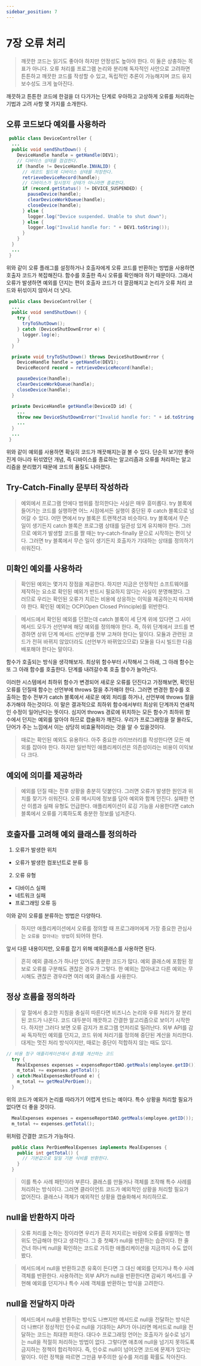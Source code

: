 ```yaml
---
sidebar_position: 7
---
```


# 7장 오류 처리

> 깨끗한 코드는 읽기도 좋아야 하지만 안정성도 높아야 한다. 이 둘은 상충하는 목표가 아니다.
> 오류 처리를 프로그램 논리와 분리해 독자적인 사안으로 고려하면 튼튼하고 깨끗한 코드를 작성할 수 있고, 독립적인 추론이 가능해지며 코드 유지보수성도 크게 높아진다.

깨끗하고 튼튼한 코드에 한걸을 더 다가가는 단계로 우아하고 고상하게 오류를 처리하는 기법과 고려 사항 몇 가지를 소개한다.

## 오류 코드보다 예외를 사용하라

```java
 public class DeviceController {
  ...
  public void sendShutDown() {
    DeviceHandle handle = getHandle(DEV1);
    // 디바이스 상태를 점검한다.
    if (handle != DeviceHandle.INVALID) {
      // 레코드 필드에 디바이스 상태를 저장한다.
      retrieveDeviceRecord(handle);
      // 디바이스가 일시정지 상태가 아니라면 종료한다.
      if (record.getStatus() != DEVICE_SUSPENDED) {
        pauseDevice(handle);
        clearDeviceWorkQueue(handle);
        closeDevice(handle);
      } else {
        logger.log("Device suspended. Unable to shut down");
      } else {
        logger.log("Invalid handle for: " + DEV1.toString());
      }
    }
  }
  ...
 }
```

위와 같이 오류 플래그를 설정하거나 호출자에게 오류 코드를 반환하는 방법을 사용하면 호출자 코드가 복잡해진다.
함수를 호출한 즉시 오류를 확인해야 하기 때문이다.
그래서 오류가 발생하면 예외를 던지는 편이 호출자 코드가 더 깔끔해지고 논리가 오류 처리 코드와 뒤섞이지 않아서 더 낫다.

```java
 public class DeviceController {
  ...
  public void sendShutDown() {
    try {
      tryToShutDown();
    } catch (DeviceShutDownError e) {
      logger.log(e);
    }
  }

  private void tryToShutDown() throws DeviceShutDownError {
    DeviceHandle handle = getHandle(DEV1);
    DeviceRecord record = retrieveDeviceRecord(handle);

    pauseDevice(handle);
    clearDeviceWorkQueue(handle);
    closeDevice(handle);
  }

  private DeviceHandle getHandle(DeviceID id) {
    ...
    throw new DeviceShutDownError("Invalid handle for: " + id.toString());
    ...
  }
  ...
 }
```

위와 같이 예외를 사용하면 확실히 코드가 깨끗해지는걸 볼 수 있다.
단순히 보기만 좋아진게 아니라 뒤섞였던 개념, 즉 디바이스를 종료하는 알고리즘과 오류를 처리하는 알고리즘을 분리했기 때문에 코드의 품질도 나아졌다.

## Try-Catch-Finally 문부터 작성하라

> 예외에서 프로그램 안에다 범위를 정의한다는 사실은 매우 흥미롭다. try 블록에 들어가는 코드를 실행하면 어느 시점에서든 실행이 중단된 후 catch 블록으로 넘어갈 수 있다.
> 어떤 면에서 try 블록은 트랜잭션과 비슷하다. try 블록에서 무슨 일이 생기든지 catch 블록은 프로그램 상태를 일관성 있게 유지해야 한다.
> 그러므로 예외가 발생할 코드를 짤 때는 try-catch-finally 문으로 시작하는 편이 낫다.
> 그러면 try 블록에서 무슨 일이 생기든지 호출자가 기대하는 상태를 정의하기 쉬워진다.

## 미확인 예외를 사용하라

> 확인된 예외는 몇가지 장점을 제공한다. 하지만 지금은 안정적인 소프트웨어를 제작하는 요소로 확인된 예외가 반드시 필요하지 않다는 사실이 분명해졌다.
> 그러므로 우리는 확인된 오류가 치르는 비용에 상응하는 이익을 제공하는지 따져봐야 한다.
> 확인된 예외는 OCP(Open Closed Principle)를 위반한다.

> 메서드에서 확인된 예외를 던졌는데 catch 블록이 세 단계 위에 있다면 그 사이 메서드 모두가 선언부에 해당 예외를 정의해야 한다.
> 즉, 하위 단계에서 코드를 변경하면 상위 단계 메서드 선언부를 전부 고쳐야 한다는 말이다.
> 모듈과 관련된 코드가 전혀 바뀌지 않았더라도 (선언부가 바뀌었으므로) 모듈을 다시 빌드한 다음 배포해야 한다는 말이다.

함수가 호출되는 방식을 생각해보자.
최상위 함수부터 시작해서 그 아래, 그 아래 함수는 또 그 아래 함수를 호출한다. 단계를 내려갈수록 호출 함수가 늘어난다.

이러한 시스템에서 최하위 함수가 변경되어 새로운 오류를 던진다고 가정해보면, 확인된 오류를 던질때 함수는 선언부에 throws 절을 추가해야 한다.
그러면 변경한 함수를 호출하는 함수 전부가 catch 블록에서 새로운 예외 처리를 하거나, 선언부에 throws 절을 추가해야 하는것이다.
이 말은 결과적으로 최하위 함수에서부터 최상위 단계까지 연쇄적인 수정이 일어난다는 뜻이다. 심지어 throws 경로에 위치하는 모든 함수가 최하위 함수에서 던지는 예외를 알아야 하므로 캡슐화가 깨진다.
우리가 프로그래밍을 잘 몰라도, 단어가 주는 느낌에서 이는 상당히 비효율적이라는 것을 알 수 있을것이다.

> 때로는 확인된 예외도 유용하다. 아주 중요한 라이브러리를 작성한다면 모든 예외를 잡아야 한다.
> 하지만 일반적인 애플리케이션은 의존성이라는 비용이 이익보다 크다.

## 예외에 의미를 제공하라

> 예외를 던질 때는 전후 상황을 충분히 덧붙인다. 그러면 오류가 발생한 원인과 위치를 찾기가 쉬워진다.
> 오류 메시지에 정보를 담아 예외와 함께 던진다. 실패한 연산 이름과 실패 유형도 언급한다.
> 애플리케이션이 로깅 기능을 사용한다면 catch 블록에서 오류를 기록하도록 충분한 정보를 넘겨준다.

## 호출자를 고려해 예외 클래스를 정의하라

1. 오류가 발생한 위치

- 오류가 발생한 컴포넌트로 분류 등

2. 오류 유형

- 디바이스 실패
- 네트워크 실패
- 프로그래밍 오류 등

이와 같이 오류를 분류하는 방법은 다양하다.

> 하지만 애플리케이션에서 오류를 정의할 때 프로그래머에게 가장 중요한 관심사는 `오류를 잡아내는 방법`이 되어야 한다.

앞서 다룬 내용이지만, 오류를 잡기 위해 예외클래스를 사용하면 된다.

> 흔히 예외 클래스가 하나만 있어도 충분한 코드가 많다. 예외 클래스에 포함된 정보로 오류를 구분해도 괜찮은 경우가 그렇다.
> 한 예외는 잡아내고 다른 예외는 무시해도 괜찮은 경우라면 여러 예외 클래스를 사용한다.

## 정상 흐름을 정의하라

> 앞 절에서 충고한 지침을 충실히 따른다면 비즈니스 논리와 우류 처리가 잘 분리된 코드가 나온다. 코드 대두분이 깨끗하고 간결한 알고리즘으로 보이기 시작한다.
> 하지만 그러다 보면 오류 감지가 프로그램 언저리로 밀려난다.
> 외부 API를 감싸 독자적인 예외를 던지고, 코드 위에 처리기를 정의해 중단된 계산을 처리한다.
> 대게는 멋진 처리 방식이지만, 때로는 중단이 적합하지 않는 때도 있디.

```java
// 비용 청구 애플리케이션에서 총계를 계산하는 코드
  try {
    MealExpenses expenses = expenseReportDAO.getMeals(employee.getID());
    m_total += expenses.getTotal();
  } catch(MealExpensesNotFound e) {
    m_total += getMealPerDiem();
  }
```

위의 코드가 예외가 논리를 따라가기 어렵게 만드는 예이다.
특수 상황을 처리할 필요가 없다면 더 좋을 것이다.

```java
  MealExpenses expenses = expenseReportDAO.getMeals(employee.getID());
  m_total += expenses.getTotal();
```

위처럼 간결한 코드가 가능하다.

```java
  public class PerDiemMealExpenses implements MealExpenses {
    public int getTotal() {
      // 기본값으로 일일 기본 식비를 반환한다.
    }
  }
```

> 이를 특수 사례 패턴이라 부른다. 클래스를 만들거나 객체를 조작해 특수 사례를 처리하는 방식이다.
> 그러면 클라이언트 코드가 예외적인 상황을 처리할 필요가 없어진다. 클래스나 객체가 예외적인 상황을 캡슐화해서 처리하므로.

## null을 반환하지 마라

> 오류 처리를 논하는 장이라면 우리가 흔히 저지르는 바람에 오류를 유발하는 행위도 언급해야 한다고 생각한다.
> 그 중 첫째가 null을 반환하는 습관이다. 한 줄 건너 하나씩 null을 확인하는 코드로 가득한 애플리케이션을 지금까지 수도 없이 봤다.

> 메서드에서 null을 반환하고픈 유혹이 든다면 그 대신 예외를 던지거나 특수 사례 객체를 반환한다.
> 사용하려는 외부 API가 null을 반환한다면 감싸기 메서드를 구현해 예외를 던지거나 특수 사례 객체를 반환하는 방식을 고려한다.

## null을 전달하지 마라

> 메서드에서 null을 반환하는 방식도 나쁘지만 메서드로 null을 전달하는 방식은 더 나쁘다!
> 정상적인 인수로 null을 기대하는 API가 아니라면 메서드로 null을 전달하는 코드는 최대한 피한다.
> 대다수 프로그래밍 언어는 호출자가 실수로 넘기는 null을 적절히 처리하는 방법이 없다.
> 그렇다면 애초에 null을 넘기지 못하도록 금지하는 정책이 합리적이다.
> 즉, 인수로 null이 넘어오면 코드에 문제가 있다는 말이다. 이런 정책을 따르면 그만큼 부주의한 실수를 저리를 확률도 작아진다.
